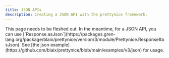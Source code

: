 ```yaml
---
title: JSON APIs
description: Creating a JSON API with the prettynice framework.
---
```



<Aside type="note">
  This page needs to be fleshed out.
  In the meantime, for a JSON API, you can use [`Response.asJson`](https://packages.gren-lang.org/package/blaix/prettynice/version/3/module/Prettynice.Response#asJson).
  See [the json example](https://github.com/blaix/prettynice/blob/main/examples/v3/json) for usage.
</Aside>
